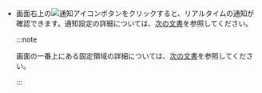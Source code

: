 -   画面右上の![通知アイコン](/img/ico-noti.svg)ボタンをクリックすると、リアルタイムの通知が確認できます。通知設定の詳細については、[次の文書](set-notice)を参照してください。

    :::note

    画面の一番上にある固定領域の詳細については、[次の文書](../main-ui-intro)を参照してください。

    :::
